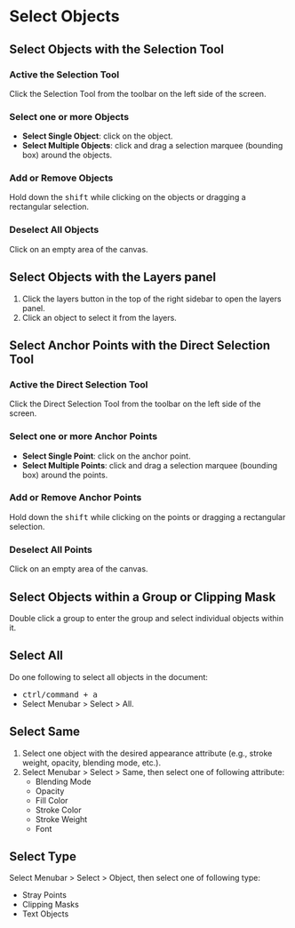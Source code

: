 

# Select Objects

## Select Objects with the Selection Tool

<Steps>

### Active the Selection Tool

Click the Selection Tool <InlineIcon d={icons.selection} /> from the toolbar on the left side of the screen.

### Select one or more Objects

- **Select Single Object**: click on the object.
- **Select Multiple Objects**: click and drag a selection marquee (bounding box) around the objects.

### Add or Remove Objects

Hold down the <kbd>shift</kbd> while clicking on the objects or dragging a rectangular selection.

### Deselect All Objects

Click on an empty area of the canvas.

</Steps>

## Select Objects with the Layers panel

1. Click the layers button in the top of the right sidebar to open the layers panel.
2. Click an object to select it from the layers.

## Select Anchor Points with the Direct Selection Tool

<Steps>

### Active the Direct Selection Tool

Click the Direct Selection Tool <InlineIcon d={icons.directSelection} /> from the toolbar on the left side of the screen.

### Select one or more Anchor Points

- **Select Single Point**: click on the anchor point.
- **Select Multiple Points**: click and drag a selection marquee (bounding box) around the points.

### Add or Remove Anchor Points

Hold down the <kbd>shift</kbd> while clicking on the points or dragging a rectangular selection.

### Deselect All Points

Click on an empty area of the canvas.

</Steps>

## Select Objects within a Group or Clipping Mask

Double click a group to enter the group and select individual objects within it.

## Select All

Do one following to select all objects in the document:

- <kbd>ctrl/command + a</kbd>
- Select Menubar > Select > All.

## Select Same

1. Select one object with the desired appearance attribute (e.g., stroke weight, opacity, blending mode, etc.).
2. Select Menubar > Select > Same, then select one of following attribute:
   - Blending Mode
   - Opacity
   - Fill Color
   - Stroke Color
   - Stroke Weight
   - Font

## Select Type

Select Menubar > Select > Object, then select one of following type:

- Stray Points
- Clipping Masks
- Text Objects
